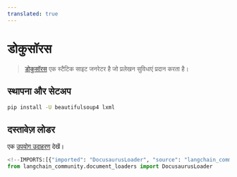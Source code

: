 ```yaml
---
translated: true
---
```


# डोकुसॉरस

>[डोकुसॉरस](https://docusaurus.io/) एक स्टैटिक साइट जनरेटर है जो प्रलेखन सुविधाएं प्रदान करता है।

## स्थापना और सेटअप

```bash
pip install -U beautifulsoup4 lxml
```

## दस्तावेज़ लोडर

एक [उपयोग उदाहरण](/docs/integrations/document_loaders/docusaurus) देखें।

```python
<!--IMPORTS:[{"imported": "DocusaurusLoader", "source": "langchain_community.document_loaders", "docs": "https://api.python.langchain.com/en/latest/document_loaders/langchain_community.document_loaders.docusaurus.DocusaurusLoader.html", "title": "Docusaurus"}]-->
from langchain_community.document_loaders import DocusaurusLoader
```
